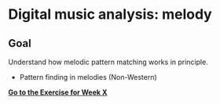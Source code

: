 # Digital music analysis: melody

::: {.callout-note}
# Goal
Understand how melodic pattern matching works in principle.
:::

- Pattern finding in melodies (Non-Western)

[**Go to the Exercise for Week X**](ex/03_melody_I.qmd)
